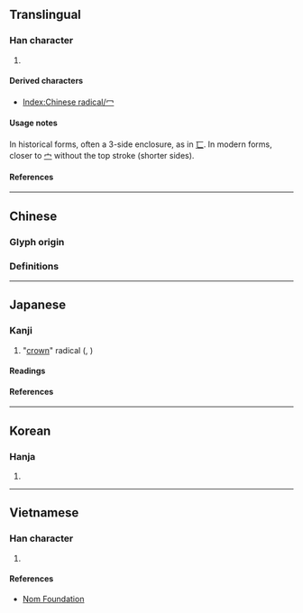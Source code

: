 {{also|宀|勹|匸|ワ}}
{{character info}}
{{character info|⼍}}
==Translingual==
{{stroke order|type=animate}}

===Han character===
{{Han char|rn=14|rad=冖|as=00|sn=2|four=37000|canj=IN,LN,XXLN|ids=⿰丿乛}}

# {{mul-kangxi radical-def}}

====Derived characters====
* [[Index:Chinese radical/冖]]

====Usage notes====
In historical forms, often a 3-side enclosure, as in [[匸]]. In modern forms, closer to [[宀]] without the top stroke (shorter sides).

====References====
{{Han ref|kx=0130.120|dkj=01565|dj=0292.120|hdz=10302.140|uh=5196}}

----

==Chinese==

===Glyph origin===
{{Han etym}}

===Definitions===
{{zh-see|冪|a}}

----

==Japanese==

===Kanji===
{{ja-kanji|grade=r|rs=冖00}}

# "[[crown]]" radical ({{ja-r|わかんむり}}, {{ja-r|べきかんむり}})

====Readings====
{{ja-readings
|goon=みゃく<みやく
|kanon=べき
|kun=おお.う<おほふ
}}

====References====
{{ja-kref
|jis=514C
|ku=4944
|shift=996b
|euc=D1CC
|freq=''radical''
|nelson=''not listed''
|newnelson=398
|halpern=3353
|kld=''not listed''
|heisig=''not listed''
|tuttle=2i0.1
}}

----

==Korean==

===Hanja===
{{ko-hanja|덮다|덮을|멱}}

# {{rfdef|ko|sort=冖00}}

----

==Vietnamese==

===Han character===
{{vi-readings|reading=[[mịch]]|rs=冖00}}

# {{rfdef|vi|sort=冖00}}

====References====
* [http://nomfoundation.org/common/nom_details.php?codepoint=5196 Nom Foundation]